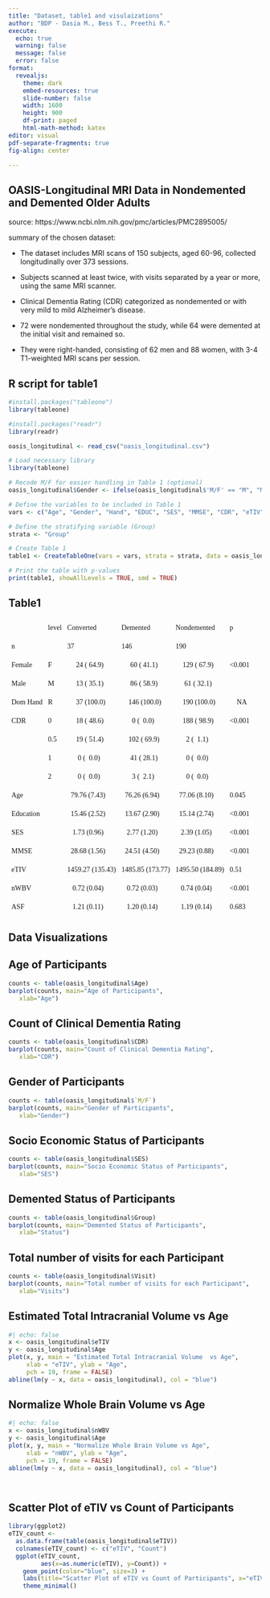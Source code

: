 ```yaml
---
title: "Dataset, table1 and visulaizations"
author: "BDP - Dasia M., Bess T., Preethi R."
execute:
  echo: true
  warning: false
  message: false
  error: false
format: 
  revealjs:
    theme: dark
    embed-resources: true
    slide-number: false
    width: 1600
    height: 900
    df-print: paged
    html-math-method: katex
editor: visual
pdf-separate-fragments: true
fig-align: center

---
```


## OASIS-Longitudinal MRI Data in Nondemented and Demented Older Adults {.smaller}


source: https://www.ncbi.nlm.nih.gov/pmc/articles/PMC2895005/

summary of the chosen dataset:

- The dataset includes MRI scans of 150 subjects, aged 60-96, collected longitudinally over 373 sessions.

- Subjects scanned at least twice, with visits separated by a year or more, using the same MRI scanner.

- Clinical Dementia Rating (CDR) categorized as nondemented or with very mild to mild Alzheimer’s disease.

- 72 were nondemented throughout the study, while 64 were demented at the initial visit and remained so.

- They were right-handed, consisting of 62 men and 88 women, with 3-4 T1-weighted MRI scans per session.

## R script for table1 {.smaller}
```r

#install.packages("tableone")
library(tableone)

#install.packages("readr")
library(readr)

oasis_longitudinal <- read_csv("oasis_longitudinal.csv")

# Load necessary library
library(tableone)

# Recode M/F for easier handling in Table 1 (optional)
oasis_longitudinal$Gender <- ifelse(oasis_longitudinal$'M/F' == "M", "Male", "Female")

# Define the variables to be included in Table 1
vars <- c("Age", "Gender", "Hand", "EDUC", "SES", "MMSE", "CDR", "eTIV", "nWBV", "ASF")

# Define the stratifying variable (Group)
strata <- "Group"

# Create Table 1
table1 <- CreateTableOne(vars = vars, strata = strata, data = oasis_longitudinal, factorVars = c("Gender", "Hand", "CDR"))

# Print the table with p-values
print(table1, showAllLevels = TRUE, smd = TRUE)

```



## Table1 {.bigger}
<style type="text/css">
.tg  {border-collapse:collapse;border-spacing:0;}
.tg td{border-color:black;border-style:solid;border-width:1px;font-family:Arial, sans-serif;font-size:14px;
  overflow:hidden;padding:10px 5px;word-break:normal;}
.tg th{border-color:black;border-style:solid;border-width:1px;font-family:Arial, sans-serif;font-size:14px;
  font-weight:normal;overflow:hidden;padding:10px 5px;word-break:normal;}
.tg .tg-w7ak{border-color:#ffffff;font-family:Georgia, serif !important;text-align:left;vertical-align:top}
</style>
<table class="tg"><thead>
  <tr>
    <th class="tg-w7ak"></th>
    <th class="tg-w7ak">level</th>
    <th class="tg-w7ak">Converted</th>
    <th class="tg-w7ak">Demented</th>
    <th class="tg-w7ak">Nondemented</th>
    <th class="tg-w7ak">p</th>
  </tr></thead>
<tbody>
  <tr>
    <td class="tg-w7ak">n</td>
    <td class="tg-w7ak"></td>
    <td class="tg-w7ak">37</td>
    <td class="tg-w7ak">146</td>
    <td class="tg-w7ak">190</td>
    <td class="tg-w7ak"></td>
  </tr>
  <tr>
    <td class="tg-w7ak">Female</td>
    <td class="tg-w7ak">F</td>
    <td class="tg-w7ak">&nbsp;&nbsp;&nbsp;&nbsp;&nbsp;24 ( 64.9) </td>
    <td class="tg-w7ak">&nbsp;&nbsp;&nbsp;&nbsp;&nbsp;60 ( 41.1) </td>
    <td class="tg-w7ak">&nbsp;&nbsp;&nbsp;&nbsp;129 ( 67.9) </td>
    <td class="tg-w7ak">&lt;0.001</td>
  </tr>
  <tr>
    <td class="tg-w7ak">Male</td>
    <td class="tg-w7ak">M</td>
    <td class="tg-w7ak">&nbsp;&nbsp;&nbsp;&nbsp;&nbsp;13 ( 35.1) </td>
    <td class="tg-w7ak">&nbsp;&nbsp;&nbsp;&nbsp;&nbsp;86 ( 58.9) </td>
    <td class="tg-w7ak">&nbsp;&nbsp;&nbsp;&nbsp;&nbsp;61 ( 32.1) </td>
    <td class="tg-w7ak"></td>
  </tr>
  <tr>
    <td class="tg-w7ak">Dom Hand</td>
    <td class="tg-w7ak">R</td>
    <td class="tg-w7ak">&nbsp;&nbsp;&nbsp;&nbsp;&nbsp;37 (100.0) </td>
    <td class="tg-w7ak">&nbsp;&nbsp;&nbsp;&nbsp;146 (100.0) </td>
    <td class="tg-w7ak">&nbsp;&nbsp;&nbsp;&nbsp;190 (100.0) </td>
    <td class="tg-w7ak">&nbsp;&nbsp;&nbsp;&nbsp;NA</td>
  </tr>
  <tr>
    <td class="tg-w7ak">CDR</td>
    <td class="tg-w7ak">0</td>
    <td class="tg-w7ak">&nbsp;&nbsp;&nbsp;&nbsp;&nbsp;18 ( 48.6) </td>
    <td class="tg-w7ak">&nbsp;&nbsp;&nbsp;&nbsp;&nbsp;&nbsp;0 (&nbsp;&nbsp;0.0) </td>
    <td class="tg-w7ak">&nbsp;&nbsp;&nbsp;&nbsp;188 ( 98.9) </td>
    <td class="tg-w7ak">&lt;0.001</td>
  </tr>
  <tr>
    <td class="tg-w7ak"></td>
    <td class="tg-w7ak">0.5</td>
    <td class="tg-w7ak">&nbsp;&nbsp;&nbsp;&nbsp;&nbsp;19 ( 51.4) </td>
    <td class="tg-w7ak">&nbsp;&nbsp;&nbsp;&nbsp;102 ( 69.9) </td>
    <td class="tg-w7ak">&nbsp;&nbsp;&nbsp;&nbsp;&nbsp;&nbsp;2 (&nbsp;&nbsp;1.1) </td>
    <td class="tg-w7ak"></td>
  </tr>
  <tr>
    <td class="tg-w7ak"></td>
    <td class="tg-w7ak">1</td>
    <td class="tg-w7ak">&nbsp;&nbsp;&nbsp;&nbsp;&nbsp;&nbsp;0 (&nbsp;&nbsp;0.0) </td>
    <td class="tg-w7ak">&nbsp;&nbsp;&nbsp;&nbsp;&nbsp;41 ( 28.1) </td>
    <td class="tg-w7ak">&nbsp;&nbsp;&nbsp;&nbsp;&nbsp;&nbsp;0 (&nbsp;&nbsp;0.0) </td>
    <td class="tg-w7ak"></td>
  </tr>
  <tr>
    <td class="tg-w7ak"></td>
    <td class="tg-w7ak">2</td>
    <td class="tg-w7ak">&nbsp;&nbsp;&nbsp;&nbsp;&nbsp;&nbsp;0 (&nbsp;&nbsp;0.0) </td>
    <td class="tg-w7ak">&nbsp;&nbsp;&nbsp;&nbsp;&nbsp;&nbsp;3 (&nbsp;&nbsp;2.1) </td>
    <td class="tg-w7ak">&nbsp;&nbsp;&nbsp;&nbsp;&nbsp;&nbsp;0 (&nbsp;&nbsp;0.0) </td>
    <td class="tg-w7ak"></td>
  </tr>
  <tr>
    <td class="tg-w7ak">Age</td>
    <td class="tg-w7ak"></td>
    <td class="tg-w7ak">&nbsp;&nbsp;79.76 (7.43)</td>
    <td class="tg-w7ak">&nbsp;&nbsp;76.26 (6.94)</td>
    <td class="tg-w7ak">&nbsp;&nbsp;77.06 (8.10)</td>
    <td class="tg-w7ak">0.045</td>
  </tr>
  <tr>
    <td class="tg-w7ak">Education</td>
    <td class="tg-w7ak"></td>
    <td class="tg-w7ak">&nbsp;&nbsp;15.46 (2.52)</td>
    <td class="tg-w7ak">&nbsp;&nbsp;13.67 (2.90)</td>
    <td class="tg-w7ak">&nbsp;&nbsp;15.14 (2.74)</td>
    <td class="tg-w7ak">&lt;0.001</td>
  </tr>
  <tr>
    <td class="tg-w7ak">SES</td>
    <td class="tg-w7ak"></td>
    <td class="tg-w7ak">&nbsp;&nbsp;&nbsp;1.73 (0.96)</td>
    <td class="tg-w7ak">&nbsp;&nbsp;&nbsp;2.77 (1.20)</td>
    <td class="tg-w7ak">&nbsp;&nbsp;&nbsp;2.39 (1.05)</td>
    <td class="tg-w7ak">&lt;0.001</td>
  </tr>
  <tr>
    <td class="tg-w7ak">MMSE</td>
    <td class="tg-w7ak"></td>
    <td class="tg-w7ak">&nbsp;&nbsp;28.68 (1.56)</td>
    <td class="tg-w7ak">&nbsp;&nbsp;24.51 (4.50)</td>
    <td class="tg-w7ak">&nbsp;&nbsp;29.23 (0.88)</td>
    <td class="tg-w7ak">&lt;0.001</td>
  </tr>
  <tr>
    <td class="tg-w7ak">eTIV</td>
    <td class="tg-w7ak"></td>
    <td class="tg-w7ak">1459.27 (135.43)</td>
    <td class="tg-w7ak">1485.85 (173.77)</td>
    <td class="tg-w7ak">1495.50 (184.89)</td>
    <td class="tg-w7ak">0.51</td>
  </tr>
  <tr>
    <td class="tg-w7ak">nWBV</td>
    <td class="tg-w7ak"></td>
    <td class="tg-w7ak">&nbsp;&nbsp;&nbsp;0.72 (0.04)</td>
    <td class="tg-w7ak">&nbsp;&nbsp;&nbsp;0.72 (0.03)</td>
    <td class="tg-w7ak">&nbsp;&nbsp;&nbsp;0.74 (0.04)</td>
    <td class="tg-w7ak">&lt;0.001</td>
  </tr>
  <tr>
    <td class="tg-w7ak">ASF</td>
    <td class="tg-w7ak"></td>
    <td class="tg-w7ak">&nbsp;&nbsp;&nbsp;1.21 (0.11)</td>
    <td class="tg-w7ak">&nbsp;&nbsp;&nbsp;1.20 (0.14)</td>
    <td class="tg-w7ak">&nbsp;&nbsp;&nbsp;1.19 (0.14)</td>
    <td class="tg-w7ak">0.683</td>
  </tr>
</tbody></table>


## Data Visualizations {.center}

## Age of Participants

```r

counts <- table(oasis_longitudinal$Age)
barplot(counts, main="Age of Participants",
   xlab="Age")
```

## Count of Clinical Dementia Rating
```r
counts <- table(oasis_longitudinal$CDR)
barplot(counts, main="Count of Clinical Dementia Rating",
   xlab="CDR")
```
## Gender of Participants
```r
counts <- table(oasis_longitudinal$`M/F`)
barplot(counts, main="Gender of Participants",
   xlab="Gender")
```
## Socio Economic Status of Participants
```r
counts <- table(oasis_longitudinal$SES)
barplot(counts, main="Socio Economic Status of Participants",
   xlab="SES")
```
## Demented Status of Participants
```r
counts <- table(oasis_longitudinal$Group)
barplot(counts, main="Demented Status of Participants",
   xlab="Status")
```
## Total number of visits for each Participant
```r
counts <- table(oasis_longitudinal$Visit)
barplot(counts, main="Total number of visits for each Participant",
   xlab="Visits")
```
## Estimated Total Intracranial Volume  vs Age
```r
#| echo: false
x <- oasis_longitudinal$eTIV
y <- oasis_longitudinal$Age
plot(x, y, main = "Estimated Total Intracranial Volume  vs Age",
     xlab = "eTIV", ylab = "Age",
     pch = 19, frame = FALSE)
abline(lm(y ~ x, data = oasis_longitudinal), col = "blue")
```
## Normalize Whole Brain Volume vs Age
```r
#| echo: false
x <- oasis_longitudinal$nWBV
y <- oasis_longitudinal$Age
plot(x, y, main = "Normalize Whole Brain Volume vs Age",
     xlab = "nWBV", ylab = "Age",
     pch = 19, frame = FALSE)
abline(lm(y ~ x, data = oasis_longitudinal), col = "blue")

    
```
## Scatter Plot of eTIV vs Count of Participants
```r
library(ggplot2)
eTIV_count <-
  as.data.frame(table(oasis_longitudinal$eTIV))
  colnames(eTIV_count) <- c("eTIV", "Count")
  ggplot(eTIV_count,
         aes(x=as.numeric(eTIV), y=Count)) +
    geom_point(color="blue", size=3) +
    labs(title="Scatter Plot of eTIV vs Count of Participants", x="eTIV", y="Count of Participants") +
    theme_minimal()
```


